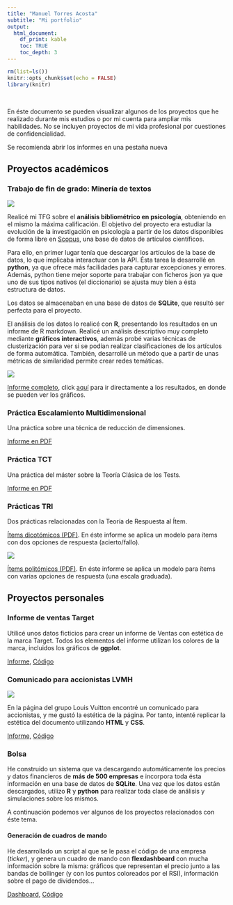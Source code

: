 ```yaml
---
title: "Manuel Torres Acosta"
subtitle: "Mi portfolio"
output: 
  html_document: 
    df_print: kable
    toc: TRUE
    toc_depth: 3
---
```


<link rel="stylesheet" href="style.css">

```r
rm(list=ls())
knitr::opts_chunk$set(echo = FALSE)
library(knitr)
```

<br>

En éste documento se pueden visualizar algunos de los proyectos que he realizado durante mis estudios o por mi cuenta para ampliar mis habilidades. No se incluyen proyectos de mi vida profesional por cuestiones de confidencialidad.

<p class="annot">Se recomienda abrir los informes en una pestaña nueva</p>

## Proyectos académicos

### Trabajo de fin de grado: Minería de textos

![](images/wordcloudKeywords.png)

Realicé mi TFG sobre el **análisis bibliométrico en psicología**, obteniendo en el mismo la máxima calificación. El objetivo del proyecto era estudiar la evolución de la investigación en psicología a partir de los datos disponibles de forma libre en [Scopus](https://www.scopus.com/), una base de datos de artículos científicos.

Para ello, en primer lugar tenía que descargar los artículos de la base de datos, lo que implicaba interactuar con la API. Ésta tarea la desarrollé en **python**, ya que ofrece más facilidades para capturar excepciones y errores. Además, python tiene mejor soporte para trabajar con ficheros json ya que uno de sus tipos nativos (el diccionario) se ajusta muy bien a ésta estructura de datos.

Los datos se almacenaban en una base de datos de **SQLite**, que resultó ser perfecta para el proyecto.

El análisis de los datos lo realicé con **R**, presentando los resultados en un informe de R markdown. Realicé un análisis descriptivo muy completo mediante **gráficos interactivos**, además probé varias técnicas de clusterización para ver si se podían realizar clasificaciones de los artículos de forma automática. También, desarrollé un método que a partir de unas métricas de similaridad permite crear redes temáticas.

![](images/KeywordNet.png)

[Informe completo](projects/TFG_MineriaTextoCompleto.html), click  [aquí](projects/TFG_MineriaTextoCompleto.html#Resultados) para ir directamente a los resultados, en donde se pueden ver los gráficos.


### Práctica Escalamiento Multidimensional

Una práctica sobre una técnica de reducción de dimensiones.

[Informe en PDF](projects/EscalamientoMultidimensional.pdf)

### Práctica TCT

Una práctica del máster sobre la Teoría Clásica de los Tests.

[Informe en PDF](projects/TCT.pdf)

### Prácticas TRI

Dos prácticas relacionadas con la Teoría de Respuesta al Ítem.


[Ítems dicotómicos (PDF)](projects/TRI_DICO.pdf). En éste informe se aplica un modelo para ítems con dos opciones de respuesta (acierto/fallo).

![](images/testReliability.png)

[Ítems politómicos (PDF)](projects/TRI_POLI.pdf). En éste informe se aplica un modelo para ítems con varias opciones de respuesta (una escala graduada).

## Proyectos personales

### Informe de ventas Target

Utilicé unos datos ficticios para crear un informe de Ventas con estética de la marca Target. Todos los elementos del informe utilizan los colores de la marca, incluidos los gráficos de **ggplot**.

[Informe](projects/VentasTarget.html), [Código](https://github.com/manu-torres/portfolio/blob/main/projects/VentasTarget.Rmd)

### Comunicado para accionistas LVMH

![](images/reportLVMH.png)

En la página del grupo Louis Vuitton encontré un comunicado para accionistas, y me gustó la estética de la página. Por tanto, intenté replicar la estética del documento utilizando **HTML** y **CSS**.

[Informe](projects/ComunicadoLVMH.html), [Código](https://github.com/manu-torres/portfolio/blob/main/projects/ComunicadoLVMH.Rmd)

### Bolsa

He construido un sistema que va descargando automáticamente los precios y datos financieros de **más de 500 empresas** e incorpora toda ésta información en una base de datos de **SQLite**. Una vez que los datos están descargados, utilizo **R** y **python** para realizar toda clase de análisis y simulaciones sobre los mismos.

A continuación podemos ver algunos de los proyectos relacionados con éste tema.

#### Generación de cuadros de mando

He desarrollado un script al que se le pasa el código de una empresa (*ticker*), y genera un cuadro de mando con **flexdashboard** con mucha información sobre la misma: gráficos que representan el precio junto a las bandas de bollinger (y con los puntos coloreados por el RSI), información sobre el pago de dividendos...

[Dashboard](projects/DashboardAccion.html), [Código](https://github.com/manu-torres/portfolio/blob/main/projects/DashboardAccion.Rmd)

<br>

<br>
